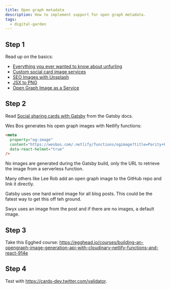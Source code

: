 ```yaml
---
title: Open graph metadata
description: How to implement support for open graph metadata.
tags:
  - digital-garden
---
```


## Step 1

Read up on the basics:

- [Everything you ever wanted to know about unfurling](https://medium.com/slack-developer-blog/everything-you-ever-wanted-to-know-about-unfurling-but-were-afraid-to-ask-or-how-to-make-your-e64b4bb9254)
- [Custom social card image services](https://notebook.lachlanjc.me/2019-11-05_custom_social_card_services/)
- [SEO Images with Unsplash](https://www.christopherbiscardi.com/post/seo-images-with-unsplash)
- [JSX to PNG](https://components.ai/changelog/jsx-to-png)
- [Open Graph Image as a Service](https://github.com/vercel/og-image)

## Step 2

Read
[Social sharing cards with Gatsby](https://www.gatsbyjs.org/tutorial/seo-and-social-sharing-cards-tutorial/)
from the Gatsby docs.

Wes Bos generates his open graph images with Netlify functions:

```html
<meta
  property="og:image"
  content="https://wesbos.com/.netlify/functions/ogimage?title=Parity+Purchasing+Power&amp;url=https%3A%2F%2Fwesbos.com%2Fparity-purchasing-power"
  data-react-helmet="true"
/>
```

No images are generated during the Gatsby build, only the URL to retrieve the
image from a serverless function.

Many others like Lee Rob add an open graph image to the GitHub repo and link it
directly.

Gatsby uses one hard wired image for all blog posts. This could be the fatest
way to get this off teh ground.

Swyx uses an image from the post and if there are no images, a default image.

## Step 3

Take this Egghed course:
https://egghead.io/courses/building-an-opengraph-image-generation-api-with-cloudinary-netlify-functions-and-react-914e

## Step 4

Test with https://cards-dev.twitter.com/validator.
